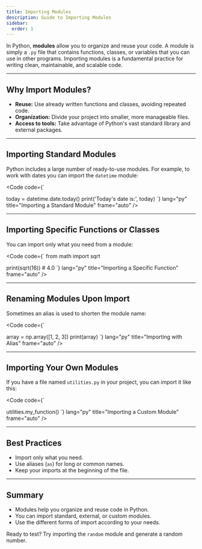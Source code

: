 ```yaml
---
title: Importing Modules
description: Guide to Importing Modules
sidebar:
  order: 1
---
```


In Python, **modules** allow you to organize and reuse your code. A module is simply a `.py` file that contains functions, classes, or variables that you can use in other programs. Importing modules is a fundamental practice for writing clean, maintainable, and scalable code.

---

## Why Import Modules?

- **Reuse:** Use already written functions and classes, avoiding repeated code.
- **Organization:** Divide your project into smaller, more manageable files.
- **Access to tools:** Take advantage of Python's vast standard library and external packages.

---

## Importing Standard Modules

Python includes a large number of ready-to-use modules. For example, to work with dates you can import the `datetime` module:

<Code
code={`

today = datetime.date.today()
print('Today\'s date is:', today)
`}
lang="py"
title="Importing a Standard Module"
frame="auto"
/>

---

## Importing Specific Functions or Classes

You can import only what you need from a module:

<Code
code={`
from math import sqrt

print(sqrt(16))  # 4.0
`}
lang="py"
title="Importing a Specific Function"
frame="auto"
/>

---

## Renaming Modules Upon Import

Sometimes an alias is used to shorten the module name:

<Code
code={`

array = np.array([1, 2, 3])
print(array)
`}
lang="py"
title="Importing with Alias"
frame="auto"
/>

---

## Importing Your Own Modules

If you have a file named `utilities.py` in your project, you can import it like this:

<Code
code={`

utilities.my_function()
`}
lang="py"
title="Importing a Custom Module"
frame="auto"
/>

---

## Best Practices

- Import only what you need.
- Use aliases (`as`) for long or common names.
- Keep your imports at the beginning of the file.

---

## Summary

- Modules help you organize and reuse code in Python.
- You can import standard, external, or custom modules.
- Use the different forms of import according to your needs.

Ready to test? Try importing the `random` module and generate a random number.
